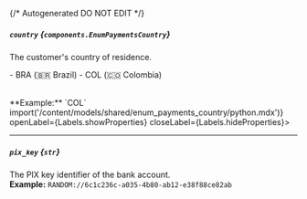 {/* Autogenerated DO NOT EDIT  */}

##### `country` *{`components.EnumPaymentsCountry`}*
The customer's country of residence.


\-  BRA (🇧🇷 Brazil)
\-  COL (🇨🇴 Colombia)

<br/>
**Example:** `COL`
<Collapsible content={() => import('/content/models/shared/enum_payments_country/python.mdx')} openLabel={Labels.showProperties} closeLabel={Labels.hideProperties}>
</Collapsible>

---
##### `pix_key` *{`str`}*
The PIX key identifier of the bank account.
<br/>
**Example:** `RANDOM://6c1c236c-a035-4b80-ab12-e38f88ce82ab`


